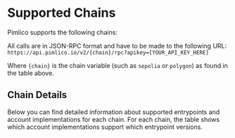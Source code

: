
# Supported Chains

Pimlico supports the following chains:


<SupportedChains />

All calls are in JSON-RPC format and have to be made to the following URL: `https://api.pimlico.io/v2/{chain}/rpc?apikey=[YOUR_API_KEY_HERE]`

Where `{chain}` is the chain variable (such as `sepolia` or `polygon`) as found in the table above.

## Chain Details

Below you can find detailed information about supported entrypoints and account implementations for each chain. For each chain, the table shows which account implementations support which entrypoint versions.

<ChainDetails />